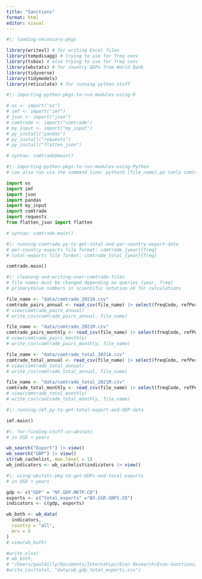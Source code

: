 ```yaml
---
title: "Sanctions"
format: html
editor: visual
---
```


```r
#|: loading-necessary-pkgs

library(writexl) # for writing Excel files
library(tempdisagg) # trying to use for freq conv
library(tsbox) # also trying to use for freq conv
library(wbstats) # for country GDPs from World Bank
library(tidyverse) 
library(tidymodels)
library(reticulate) # for running python stuff
```

```r
#|: importing-python-pkgs-to-run-modules-using-R

# os <- import("os")
# imf <- import("imf")
# json <- import("json")
# comtrade <- import("comtrade")
# my_input <- import("my_input")
# py_install("pandas")
# py_install("requests")
# py_install("flatten_json")

# syntax: comtrade$main()
```

```python
#|: importing-python-pkgs-to-run-modules-using-Python
# can also run via the command line: python3 [file_name].py (only comtrade.py or imf.py)

import os
import imf
import json
import pandas
import my_input
import comtrade
import requests
from flatten_json import flatten

# syntax: comtrade.main()
```

```python
#|: running-comtrade.py-to-get-total-and-per-country-export-data
# per-country exports file format: comtrade_{year}{freq} 
# total-exports file format: comtrade_total_{year}{freq}

comtrade.main()
```

```r
#|: cleaning-and-writing-over-comtrade-files
# file names must be changed depending on queries (year, freq)
# primaryValue numbers in scientific notation ok for calculations

file_name <- "data/comtrade_2021A.csv"
comtrade_pairs_annual <- read_csv(file_name) |> select(freqCode, refPeriodId, refYear, refMonth, reporterCode, reporterISO, reporterDesc, flowDesc, partnerCode, partnerISO, partnerDesc, cmdDesc, primaryValue)
# view(comtrade_pairs_annual)
# write_csv(comtrade_pairs_annual, file_name)

file_name <- "data/comtrade_2021M.csv"
comtrade_pairs_monthly <- read_csv(file_name) |> select(freqCode, refPeriodId, refYear, refMonth, reporterCode, reporterISO, reporterDesc, flowDesc, partnerCode, partnerISO, partnerDesc, cmdDesc, primaryValue)
# view(comtrade_pairs_monthly)
# write_csv(comtrade_pairs_monthly, file_name)

file_name <- "data/comtrade_total_2021A.csv"
comtrade_total_annual <- read_csv(file_name) |> select(freqCode, refPeriodId, refYear, refMonth, reporterCode, reporterISO, reporterDesc, flowDesc, partnerCode, partnerISO, partnerDesc, cmdDesc, primaryValue)
# view(comtrade_total_annual)
# write_csv(comtrade_total_annual, file_name)

file_name <- "data/comtrade_total_2021M.csv"
comtrade_total_monthly <- read_csv(file_name) |> select(freqCode, refPeriodId, refYear, refMonth, reporterCode, reporterISO, reporterDesc, flowDesc, partnerCode, partnerISO, partnerDesc, cmdDesc, primaryValue)
# view(comtrade_total_monthly)
# write_csv(comtrade_total_monthly, file_name)
```

```python
#|: running-imf.py-to-get-total-export-and-GDP-data

imf.main()
```

```r
#|: for-finding-stuff-in-wbstats
# in USD + years

wb_search("Export") |> view()
wb_search("GDP") |> view()
str(wb_cachelist, max.level = 1)
wb_indicators <- wb_cachelist$indicators |> view()
```

```r
#|: using-wbstats-pkg-to-get-GDPs-and-total-exports
# in USD + years 

gdp <- c("GDP" = "NY.GDP.MKTP.CD")
exports <- c("total_exports" ="BX.GSR.GNFS.CD")
indicators <- c(gdp, exports)

wb_both <- wb_data(
  indicators, 
  country = "all",
  mrv = 5
)
# view(wb_both)

#write_xlsx(
# wb_both, 
# "/Users/pauldilly/Documents/Internships/Econ Research/Econ-Sanctions/data/wb_both.xlsx")
#write_csv(total, "data/wb_gdp_total_exports.csv")
```
